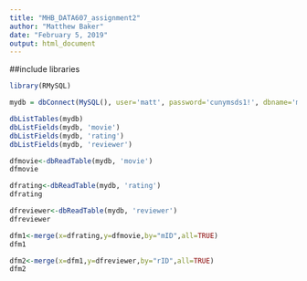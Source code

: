 ---
title: "MHB_DATA607_assignment2"
author: "Matthew Baker"
date: "February 5, 2019"
output: html_document
---


##include libraries
```{r}
library(RMySQL)
```

```{r}
mydb = dbConnect(MySQL(), user='matt', password='cunymsds1!', dbname='moviereview', host='localhost')
```
```{r}
dbListTables(mydb)
dbListFields(mydb, 'movie')
dbListFields(mydb, 'rating')
dbListFields(mydb, 'reviewer')
```

```{r}
dfmovie<-dbReadTable(mydb, 'movie')
dfmovie

dfrating<-dbReadTable(mydb, 'rating')
dfrating

dfreviewer<-dbReadTable(mydb, 'reviewer')
dfreviewer
```


```{R}
dfm1<-merge(x=dfrating,y=dfmovie,by="mID",all=TRUE)
dfm1
```

```{r}
dfm2<-merge(x=dfm1,y=dfreviewer,by="rID",all=TRUE)
dfm2
```